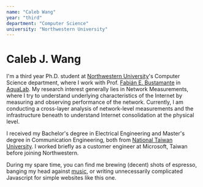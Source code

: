 ```yaml
---
name: "Caleb Wang"
year: "third" 
department: "Computer Science"
university: "Northwestern University" 
---
```


# **Caleb** J. Wang 

I'm a third year Ph.D. student at [Northwestern University](https://www.northwestern.edu)'s Computer Science department, where I work with Prof. [Fabián E. Bustamante](https://users.cs.northwestern.edu/~fabianb/) in [AquaLab](https://aqualab.cs.northwestern.edu).
My research interest generally lies in Network Measurements, where I try to understand underlying characteristics of the Internet by measuring and observing performance of the network. 
Currently, I am conducting a cross-layer analysis of network-level measurements and the infrastructure beneath to understand Internet consolidation at the physical level.

I received my Bachelor's degree in Electrical Engineering and Master's degree in Communication Engineering, both from [National Taiwan University](https://www.ntu.edu.tw/english/).
I worked briefly as a customer engineer at Microsoft, Taiwan before joining Northwestern. 

During my spare time, you can find me brewing (decent) shots of espresso, banging my head against [music](https://www.youtube.com/watch?v=LTyxnUZMA1k), or writing unnecessarily complicated Javascript for simple websites like this one.
